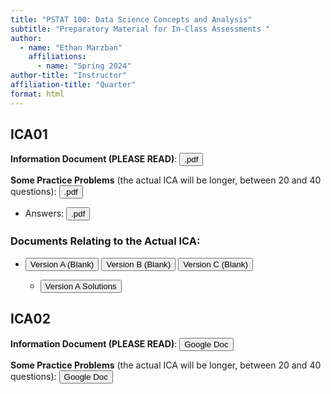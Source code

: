 ```yaml
---
title: "PSTAT 100: Data Science Concepts and Analysis"
subtitle: "Preparatory Material for In-Class Assessments "
author:
  - name: "Ethan Marzban"
    affiliations:
      - name: "Spring 2024"
author-title: "Instructor"
affiliation-title: "Quarter"
format: html
---
```


## ICA01

**Information Document (PLEASE READ)**: <a href="../Files/Misc/Topics_for_ICA1.pdf" target="_blank"><button type="button" class="btn btn-primary">.pdf</button></a>

**Some Practice Problems** (the actual ICA will be longer, between 20 and 40 questions): <a href="../Files/Misc/ICA PracProb.pdf" target="_blank"><button type="button" class="btn btn-primary">.pdf</button></a>

-   Answers: <a href="../Files/Misc/ICA PracProb SOLNS.pdf" target="_blank"><button type="button" class="btn btn-primary">.pdf</button></a>

### Documents Relating to the Actual ICA:
-   <a href="https://docs.google.com/document/d/1nxiVoOxirpNoQYPXSTVTiklRQuMQccmzedVHXHxm27c/edit" target="_blank"><button type="button" class="btn btn-primary">Version A (Blank)</button></a> <a href="https://docs.google.com/document/d/1INd7J3HknD35tBX525GTmjn3TvFqq6n8GIxM2Ws5vY4/edit" target="_blank"><button type="button" class="btn btn-primary">Version B (Blank)</button></a> <a href="https://docs.google.com/document/d/1FrklOhB69LQoLNFv1aNbf1taYK_LReW4x2mudpRwXtc/edit" target="_blank"><button type="button" class="btn btn-primary">Version C (Blank)</button></a>

    -   <a href="https://docs.google.com/document/d/1cwUoBQh_LmlWuc_pVHkJoQNfYJse4wXQhDTmNG4k6eg/edit" target="_blank"><button type="button" class="btn btn-primary">Version A Solutions</button></a>
    
    
## ICA02

**Information Document (PLEASE READ)**: <a href="https://docs.google.com/document/d/1nmLsd-HvgqrFfFnp4zi61qpaAY-DUppPDORaIEJmL1E/" target="_blank"><button type="button" class="btn btn-primary">Google Doc</button></a>

**Some Practice Problems** (the actual ICA will be longer, between 20 and 40 questions): <a href="https://docs.google.com/document/d/1Bt81DI8J86w-Za1vZU7fN8gQFsU74H78vGQE3Lx1tGM" target="_blank"><button type="button" class="btn btn-primary">Google Doc</button></a>
